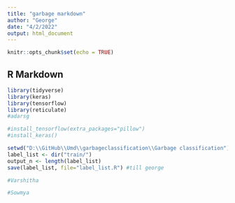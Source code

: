```yaml
---
title: "garbage markdown"
author: "George"
date: "4/2/2022"
output: html_document
---
```


```r
knitr::opts_chunk$set(echo = TRUE)

```

## R Markdown

```r
library(tidyverse)
library(keras)
library(tensorflow)
library(reticulate)
#adarsg
```

```r

#install_tensorflow(extra_packages="pillow")
#install_keras()
```
```r

setwd("D:\\GitHub\\Umd\\garbageclassification\\Garbage classification")
label_list <- dir("train/")
output_n <- length(label_list)
save(label_list, file="label_list.R") #till george
```

```r
#Varshitha
```

```r
#Sowmya

```


